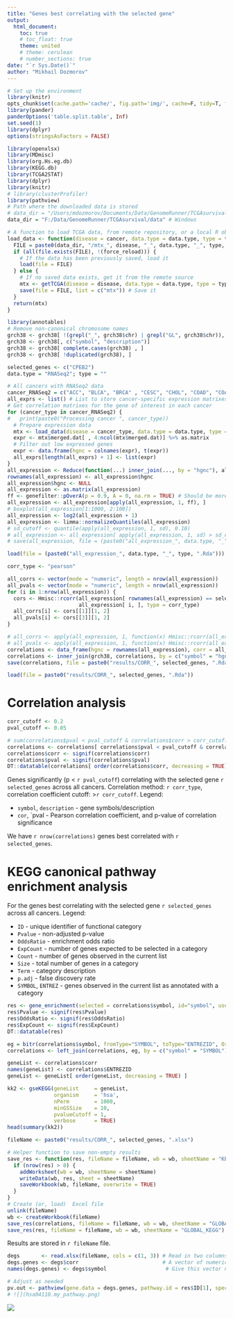 ```yaml
---
title: "Genes best correlating with the selected gene"
output:
  html_document:
    toc: true
    # toc_float: true
    theme: united
    # theme: cerulean
    # number_sections: true
date: "`r Sys.Date()`"
author: "Mikhail Dozmorov"
---
```


```r
# Set up the environment
library(knitr)
opts_chunk$set(cache.path='cache/', fig.path='img/', cache=F, tidy=T, fig.keep='high', echo=F, dpi=100, warnings=F, message=F, comment=NA, warning=F, results='as.is', fig.width = 10, fig.height = 6) #out.width=700, 
library(pander)
panderOptions('table.split.table', Inf)
set.seed(1)
library(dplyr)
options(stringsAsFactors = FALSE)
```

```r
library(openxlsx)
library(MDmisc)
library(org.Hs.eg.db)
library(KEGG.db)
library(TCGA2STAT)
library(dplyr)
library(knitr)
# library(clusterProfiler)
library(pathview)
# Path where the downloaded data is stored
# data_dir = "/Users/mdozmorov/Documents/Data/GenomeRunner/TCGAsurvival/data" # Mac
data_dir = "F:/Data/GenomeRunner/TCGAsurvival/data" # Windows

# A function to load TCGA data, from remote repository, or a local R object
load_data <- function(disease = cancer, data.type = data.type, type = type, data_dir = data_dir, force_reload = FALSE) {
  FILE = paste0(data_dir, "/mtx_", disease, "_", data.type, "_", type, ".rda") # R object with data
  if (all(file.exists(FILE), !(force_reload))) {
    # If the data has been previously saved, load it
    load(file = FILE)
  } else {
    # If no saved data exists, get it from the remote source
    mtx <- getTCGA(disease = disease, data.type = data.type, type = type, clinical = TRUE)
    save(file = FILE, list = c("mtx")) # Save it
  }
  return(mtx)
}
```

```r
library(annotables)
# Remove non-canonical chromosome names
grch38 <- grch38[ !(grepl("_", grch38$chr) | grepl("GL", grch38$chr)), ]
grch38 <- grch38[, c("symbol", "description")]
grch38 <- grch38[ complete.cases(grch38) , ]
grch38 <- grch38[ !duplicated(grch38), ]
```

```r
selected_genes <- c("CPEB2")
data.type = "RNASeq2"; type = "" 
```

```r
# All cancers with RNASeq2 data
cancer_RNASeq2 = c("ACC", "BLCA", "BRCA" , "CESC", "CHOL", "COAD", "COADREAD", "DLBC", "ESCA", "GBM", "GBMLGG", "HNSC", "KICH", "KIPAN", "KIRC", "KIRP", "LGG", "LIHC", "LUAD", "LUSC", "MESO", "OV", "PAAD", "PCPG", "PRAD", "READ", "SARC", "SKCM", "STAD", "TGCT", "THCA", "THYM", "UCEC", "UCS")
all_exprs <- list() # List to store cancer-specific expression matrixes
# Get correlation matrixes for the gene of interest in each cancer
for (cancer_type in cancer_RNASeq2) {
#   print(paste0("Processing cancer ", cancer_type))
  # Prepare expression data
  mtx <- load_data(disease = cancer_type, data.type = data.type, type = type, data_dir = data_dir, force_reload = FALSE)
  expr <- mtx$merged.dat[ , 4:ncol(mtx$merged.dat)] %>% as.matrix
  # Filter out low expressed genes
  expr <- data.frame(hgnc = colnames(expr), t(expr))
  all_exprs[length(all_exprs) + 1] <- list(expr)
}
all_expression <- Reduce(function(...) inner_join(..., by = "hgnc"), all_exprs) # Combine all expression matrixes
rownames(all_expression) <- all_expression$hgnc
all_expression$hgnc <- NULL
all_expression <- as.matrix(all_expression)
ff <- genefilter::pOverA(p = 0.9, A = 0, na.rm = TRUE) # Should be more than 90% of non-zero values
all_expression <- all_expression[apply(all_expression, 1, ff), ] 
# boxplot(all_expression[1:1000, 2:100])
all_expression <- log2(all_expression + 1)
all_expression <- limma::normalizeQuantiles(all_expression)
# sd_cutoff <- quantile(apply(all_expression, 1, sd), 0.10)
# all_expression <- all_expression[ apply(all_expression, 1, sd) > sd_cutoff, ]
# save(all_expression, file = (paste0("all_expression_", data.type, "_", type, ".Rda")))
```

```r
load(file = (paste0("all_expression_", data.type, "_", type, ".Rda")))
```

```r
corr_type <- "pearson"
```

```r
all_corrs <- vector(mode = "numeric", length = nrow(all_expression))
all_pvals <- vector(mode = "numeric", length = nrow(all_expression))
for (i in 1:nrow(all_expression)) {
  cors <- Hmisc::rcorr(all_expression[ rownames(all_expression) == selected_genes],
                       all_expression[ i, ], type = corr_type)
  all_corrs[i] <- cors[[1]][1, 2]
  all_pvals[i] <- cors[[3]][1, 2]
}

# all_corrs <- apply(all_expression, 1, function(x) Hmisc::rcorr(all_expression[ rownames(all_expression) == selected_genes], x)[[1]][1, 2])
# all_pvals <- apply(all_expression, 1, function(x) Hmisc::rcorr(all_expression[ rownames(all_expression) == selected_genes], x)[[3]][1, 2])
correlations <- data_frame(hgnc = rownames(all_expression), corr = all_corrs, pval = all_pvals)
correlations <- inner_join(grch38, correlations, by = c("symbol" = "hgnc"))
save(correlations, file = paste0("results/CORR_", selected_genes, ".Rda"))
```

```r
load(file = paste0("results/CORR_", selected_genes, ".Rda"))
```

# Correlation analysis

```r
corr_cutoff <- 0.2
pval_cutoff <- 0.05

# sum(correlations$pval < pval_cutoff & correlations$corr > corr_cutoff)
correlations <- correlations[ correlations$pval < pval_cutoff & correlations$corr > corr_cutoff, ]
correlations$corr <- signif(correlations$corr)
correlations$pval <- signif(correlations$pval)
DT::datatable(correlations[ order(correlations$corr, decreasing = TRUE), ])
```

Genes significantly (p < `r pval_cutoff`) correlating with the selected gene `r selected_genes` across all cancers. Correlation method: `r corr_type`, correlation coefficient cutoff: >`r corr_cutoff`. Legend:

- `symbol`, `description` - gene symbols/description
- `cor`, `pval - Pearson correlation coefficient, and p-value of correlation significance

We have `r nrow(correlations)` genes best correlated with `r selected_genes`.

# KEGG canonical pathway enrichment analysis 

For the genes best correlating with the selected gene `r selected_genes` across all cancers. Legend:

- `ID` - unique identifier of functional category
- `Pvalue` - non-adjusted p-value
- `OddsRatio` - enrichment odds ratio
- `ExpCount` - number of genes expected to be selected in a category
- `Count` - number of genes observed in the current list
- `Size` - total number of genes in a category
- `Term` - category description
- `p.adj` - false discovery rate
- `SYMBOL`, `ENTREZ` - genes observed in the current list as annotated with a category

```r
res <- gene_enrichment(selected = correlations$symbol, id="symbol", use="KEGG")
res$Pvalue <- signif(res$Pvalue)
res$OddsRatio <- signif(res$OddsRatio)
res$ExpCount <- signif(res$ExpCount)
DT::datatable(res)
```


```r
eg = bitr(correlations$symbol, fromType="SYMBOL", toType="ENTREZID", OrgDb="org.Hs.eg.db")
correlations <- left_join(correlations, eg, by = c("symbol" = "SYMBOL"))

geneList <- correlations$corr
names(geneList) <- correlations$ENTREZID
geneList <- geneList[ order(geneList, decreasing = TRUE) ]

kk2 <- gseKEGG(geneList     = geneList,
               organism     = 'hsa',
               nPerm        = 1000,
               minGSSize    = 10,
               pvalueCutoff = 1,
               verbose      = TRUE)
head(summary(kk2))
```

```r
fileName <- paste0("results/CORR_", selected_genes, ".xlsx")
```

```r
# Helper function to save non-empty results
save_res <- function(res, fileName = fileName, wb = wb, sheetName = "KEGG") {
  if (nrow(res) > 0) {
    addWorksheet(wb = wb, sheetName = sheetName)
    writeData(wb, res, sheet = sheetName)
    saveWorkbook(wb, fileName, overwrite = TRUE)
  }
}
# Create (or, load)  Excel file
unlink(fileName)
wb <- createWorkbook(fileName)
save_res(correlations, fileName = fileName, wb = wb, sheetName = "GLOBAL_CORR")
save_res(res, fileName = fileName, wb = wb, sheetName = "GLOBAL_KEGG")
```

Results are stored in `r fileName` file.

```r
degs       <- read.xlsx(fileName, cols = c(1, 3)) # Read in two columns, gene symbol and fold change
degs.genes <- degs$corr                           # A vector of numeric log fold changes 
names(degs.genes) <- degs$symbol                   # Give this vector names

# Adjust as needed
pv.out <- pathview(gene.data = degs.genes, pathway.id = res$ID[1], species = "hsa", gene.idtype = "SYMBOL", gene.annotpkg = "org.Hs.eg.db", out.suffix = "my_pathway")
# ![](hsa04110.my_pathway.png)
```

![](hsa04110.my_pathway.png)
